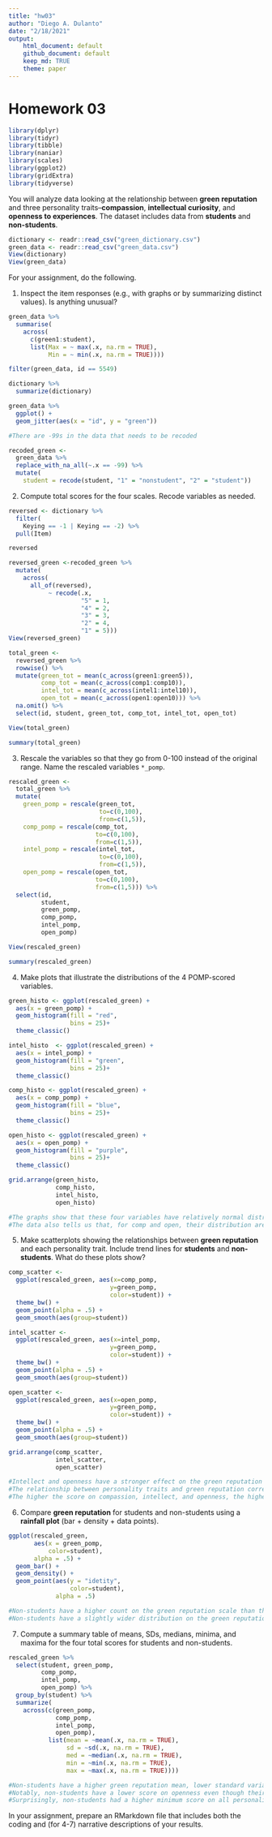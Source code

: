 ```yaml
---
title: "hw03"
author: "Diego A. Dulanto"
date: "2/18/2021"
output:
    html_document: default
    github_document: default
    keep_md: TRUE
    theme: paper
---
```


# Homework 03

```r
library(dplyr)
library(tidyr)
library(tibble)
library(naniar)
library(scales)
library(ggplot2)
library(gridExtra)
library(tidyverse)
```

You will analyze data looking at the relationship between **green reputation** and three personality traits--**compassion**, **intellectual curiosity**, and **openness to experiences**.
The dataset includes data from **students** and **non-students**.

```r
dictionary <- readr::read_csv("green_dictionary.csv")
green_data <- readr::read_csv("green_data.csv")
View(dictionary)
View(green_data)
```


For your assignment, do the following.

  1. Inspect the item responses (e.g., with graphs or by summarizing distinct values). 
     Is anything unusual?
```r
green_data %>% 
  summarise(
    across(
      c(green1:student),
      list(Max = ~ max(.x, na.rm = TRUE),
           Min = ~ min(.x, na.rm = TRUE))))

filter(green_data, id == 5549)

dictionary %>% 
  summarize(dictionary)

green_data %>% 
  ggplot() +
  geom_jitter(aes(x = "id", y = "green"))

#There are -99s in the data that needs to be recoded

recoded_green <-
  green_data %>%
  replace_with_na_all(~.x == -99) %>%
  mutate(
    student = recode(student, "1" = "nonstudent", "2" = "student"))

```     

  2. Compute total scores for the four scales. 
     Recode variables as needed.
```r
reversed <- dictionary %>%
  filter(
    Keying == -1 | Keying == -2) %>%
  pull(Item)

reversed

reversed_green <-recoded_green %>%
  mutate(
    across(
      all_of(reversed),
           ~ recode(.x, 
                    "5" = 1, 
                    "4" = 2, 
                    "3" = 3, 
                    "2" = 4, 
                    "1" = 5)))
View(reversed_green)

total_green <-
  reversed_green %>% 
  rowwise() %>% 
  mutate(green_tot = mean(c_across(green1:green5)),
         comp_tot = mean(c_across(comp1:comp10)),
         intel_tot = mean(c_across(intel1:intel10)),
         open_tot = mean(c_across(open1:open10))) %>% 
  na.omit() %>%
  select(id, student, green_tot, comp_tot, intel_tot, open_tot)

View(total_green)

summary(total_green)

```
     

  3. Rescale the variables so that they go from 0-100 instead of the original range.
     Name the rescaled variables `*_pomp`.
```r
rescaled_green <-
  total_green %>%
  mutate(
    green_pomp = rescale(green_tot, 
                         to=c(0,100), 
                         from=c(1,5)),
    comp_pomp = rescale(comp_tot, 
                        to=c(0,100), 
                        from=c(1,5)),
    intel_pomp = rescale(intel_tot, 
                         to=c(0,100), 
                         from=c(1,5)),
    open_pomp = rescale(open_tot, 
                        to=c(0,100), 
                        from=c(1,5))) %>%
  select(id, 
         student, 
         green_pomp, 
         comp_pomp, 
         intel_pomp, 
         open_pomp)

View(rescaled_green)

summary(rescaled_green)

```
     

  4. Make plots that illustrate the distributions of the 4 POMP-scored variables.
```r
green_histo <- ggplot(rescaled_green) +
  aes(x = green_pomp) +
  geom_histogram(fill = "red",
                 bins = 25)+
  theme_classic()

intel_histo  <- ggplot(rescaled_green) +
  aes(x = intel_pomp) +
  geom_histogram(fill = "green",
                 bins = 25)+
  theme_classic()

comp_histo <- ggplot(rescaled_green) +
  aes(x = comp_pomp) +
  geom_histogram(fill = "blue",
                 bins = 25)+
  theme_classic()

open_histo <- ggplot(rescaled_green) +
  aes(x = open_pomp) +
  geom_histogram(fill = "purple",
                 bins = 25)+
  theme_classic()

grid.arrange(green_histo, 
             comp_histo, 
             intel_histo, 
             open_histo)

#The graphs show that these four variables have relatively normal distribution. 
#The data also tells us that, for comp and open, their distribution are slightly skewed left.

```


5. Make scatterplots showing the relationships between **green reputation** and each personality trait.
Include trend lines for **students** and **non-students**.
What do these plots show?
```r
comp_scatter <-
  ggplot(rescaled_green, aes(x=comp_pomp, 
                            y=green_pomp, 
                            color=student)) + 
  theme_bw() +
  geom_point(alpha = .5) +
  geom_smooth(aes(group=student))

intel_scatter <-
  ggplot(rescaled_green, aes(x=intel_pomp, 
                            y=green_pomp, 
                            color=student)) + 
  theme_bw() +
  geom_point(alpha = .5) +
  geom_smooth(aes(group=student))

open_scatter <-
  ggplot(rescaled_green, aes(x=open_pomp, 
                            y=green_pomp, 
                            color=student)) + 
  theme_bw() +
  geom_point(alpha = .5) +
  geom_smooth(aes(group=student))

grid.arrange(comp_scatter, 
             intel_scatter, 
             open_scatter)

#Intellect and openness have a stronger effect on the green reputation for students.
#The relationship between personality traits and green reputation correlate with students and non-students. 
#The higher the score on compassion, intellect, and openness, the higher the green reputation. 

```

  6. Compare **green reputation** for students and non-students using a **rainfall plot** (bar + density + data points).
```r
ggplot(rescaled_green, 
       aes(x = green_pomp, 
           color=student), 
       alpha = .5) +
  geom_bar() +
  geom_density() +
  geom_point(aes(y = "idetity", 
                 color=student), 
             alpha = .5)

#Non-students have a higher count on the green reputation scale than the students. 
#Non-students have a slightly wider distribution on the green reputation scale.

```
  

  7. Compute a summary table of means, SDs, medians, minima, and maxima for the four total scores for students and non-students.
```r
rescaled_green %>%
  select(student, green_pomp, 
         comp_pomp, 
         intel_pomp, 
         open_pomp) %>%
  group_by(student) %>%
  summarize(
    across(c(green_pomp, 
             comp_pomp, 
             intel_pomp, 
             open_pomp),
           list(mean = ~mean(.x, na.rm = TRUE),
                sd = ~sd(.x, na.rm = TRUE),
                med = ~median(.x, na.rm = TRUE),
                min = ~min(.x, na.rm = TRUE),
                max = ~max(.x, na.rm = TRUE))))

#Non-students have a higher green reputation mean, lower standard variance, higher median, and larger range in comparison with students. 
#Notably, non-students have a lower score on openness even though their minimum score is much higher than students. 
#Surprisingly, non-students had a higher minimum score on all personality traits than students.

```
  

  
In your assignment, prepare an RMarkdown file that includes both the coding and (for 4-7) narrative descriptions of your results.
